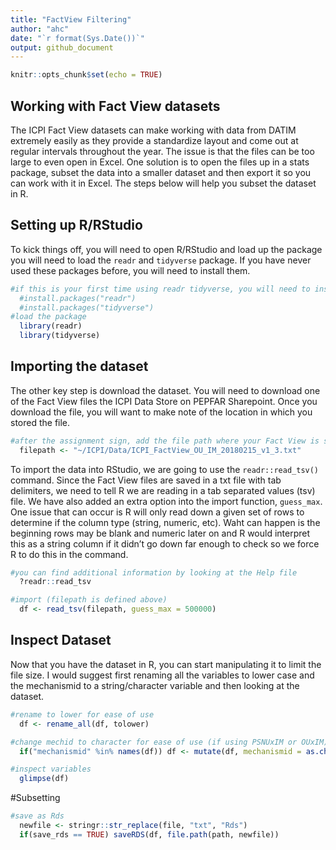 ```yaml
---
title: "FactView Filtering"
author: "ahc"
date: "`r format(Sys.Date())`"
output: github_document
---
```


```r
knitr::opts_chunk$set(echo = TRUE)
```

## Working with Fact View datasets
The ICPI Fact View datasets can make working with data from DATIM extremely easily as they provide a standardize layout and come out at regular intervals throughout the year. The issue is that the files can be too large to even open in Excel. One solution is to open the files up in a stats package, subset the data into a smaller dataset and then export it so you can work with it in Excel. The steps below will help you subset the dataset in R.

## Setting up R/RStudio
To kick things off, you will need to open R/RStudio and load up the package you will need to load the `readr` and `tidyverse` package. If you have never used these packages before, you will need to install them.

```r
#if this is your first time using readr tidyverse, you will need to install it. remove the # and run this line
  #install.packages("readr")  
  #install.packages("tidyverse")
#load the package
  library(readr)
  library(tidyverse)
```

## Importing the dataset
The other key step is download the dataset. You will need to download one of the Fact View files the ICPI Data Store on PEPFAR Sharepoint. Once you download the file, you will want to make note of the location in which you stored the file.

```r
#after the assignment sign, add the file path where your Fact View is stored, make sure to use / not \
  filepath <- "~/ICPI/Data/ICPI_FactView_OU_IM_20180215_v1_3.txt"
```

To import the data into RStudio, we are going to use the `readr::read_tsv()` command. Since the Fact View files are saved in a txt file with tab delimiters, we need to tell R we are reading in a tab separated values (tsv) file. We have also added an extra option into the import function, `guess_max`. One issue that can occur is R will only read down a given set of rows to determine if the column type (string, numeric, etc). Waht can happen is the beginning rows may be blank and numeric later on and R would interpret this as a string column if it didn't go down far enough to check so we force R to do this in the command.  

```r
#you can find additional information by looking at the Help file
  ?readr::read_tsv

#import (filepath is defined above)
  df <- read_tsv(filepath, guess_max = 500000)
```


## Inspect Dataset

Now that you have the dataset in R, you can start manipulating it to limit the file size. I would suggest first renaming all the variables to lower case and the mechanismid to a string/character variable and then looking at the dataset.

```r
#rename to lower for ease of use
  df <- rename_all(df, tolower)

#change mechid to character for ease of use (if using PSNUxIM or OUxIM)
  if("mechanismid" %in% names(df)) df <- mutate(df, mechanismid = as.character(mechanismid))

#inspect variables
  glimpse(df)
```

#Subsetting

```r
#save as Rds
  newfile <- stringr::str_replace(file, "txt", "Rds")
  if(save_rds == TRUE) saveRDS(df, file.path(path, newfile))

```
